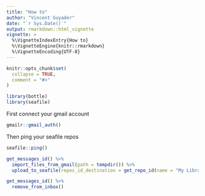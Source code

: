 ```yaml
---
title: "How to"
author: "Vincent Guyader"
date: "`r Sys.Date()`"
output: rmarkdown::html_vignette
vignette: >
  %\VignetteIndexEntry{How to}
  %\VignetteEngine{knitr::rmarkdown}
  %\VignetteEncoding{UTF-8}
---
```


```r
knitr::opts_chunk$set(
  collapse = TRUE,
  comment = "#>"
)
```

```r
library(bottle)
library(seafile)
```



First connect your gmail account

```r
gmailr::gmail_auth()

```

Then ping your seafile repos

```r
seafile::ping()
```

```r
get_messages_id() %>% 
  import_files_from_gmail(path = tempdir()) %>% 
  upload_to_seafile(repos_id_destination = get_repo_id(name = "My Library"))

get_messages_id() %>%
  remove_from_inbox()


```


